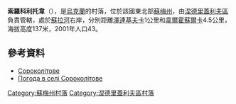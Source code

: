 {{coord|50|50|52|N|34|9|36|E|scale:100000_region:UA|display=title}}

'''索羅科利托韋'''（{{lang-uk|Сороколітове}}），是[[烏克蘭|烏克蘭]]的村落，位於該國東北部[[蘇梅州|蘇梅州]]，由[[涅德里蓋利夫區|涅德里蓋利夫區]]負責管轄，處於[[蘇拉河_(第聶伯河支流)|蘇拉河]]右岸，分別距離[[澤連基夫卡_(涅德里蓋利夫區)|澤連基夫卡]]1公里和[[韋爾霍蘇爾卡|韋爾霍蘇爾卡]]4.5公里，海拔高度137米，2001年人口43。

==參考資料==
*[http://w1.c1.rada.gov.ua/pls/z7502/A005?rdat1=02.02.2010&rf7571=29571 Сороколітове]{{dead link|date=2018年4月 |bot=InternetArchiveBot |fix-attempted=yes }}
* [http://weather.in.ua/ua/symskaja/24555 Погода в селі Сороколітове] {{Wayback|url=http://weather.in.ua/ua/symskaja/24555 |date=20111219222003 }}

{{DEFAULTSORT:Сороколітове}}
[[Category:蘇梅州村落|Category:蘇梅州村落]]
[[Category:涅德里蓋利夫區村落|Category:涅德里蓋利夫區村落]]


{{Sumy-geo-stub}}